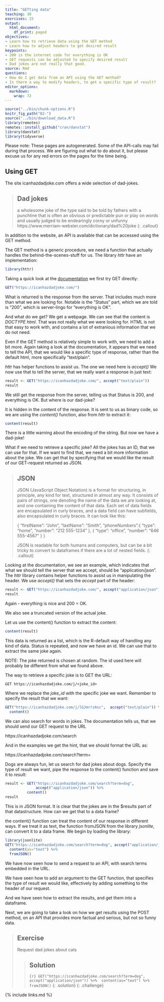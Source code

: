 ```yaml
---
title: "GETting data"
teaching: 30
exercises: 15
output: 
  html_document:
    df_print: paged
objectives:
- Learn how to retrieve data using the GET method
- Learn how to adjust headers to get desired result
keypoints: 
- 200 is the internet code for everything is OK
- GET requests can be adjusted to specify desired result
- Dad jokes are not really that good.
source: Rmd
questions:
- How do I get data from an API using the GET method?
- Is there a way to modify headers, to get a specific type of result?
editor_options: 
  markdown: 
    wrap: 72
---
```


```r
source("../bin/chunk-options.R")
knitr_fig_path("02-")
source("../bin/download_data.R")
library(remotes)
remotes::install_github("cran/danstat")
library(danstat)
library(tidyverse)
```

Please note: These pages are autogenerated. Some of the API-calls may
fail during that process. We are figuring out what to do about it, but
please excuse us for any red errors on the pages for the time being.

## Using GET

The site icanhazdadjoke.com offers a wide selection of dad-jokes.


> ## Dad jokes
> a wholesome joke of the type said to be told by fathers with a punchline that is often an obvious or predictable pun or play on words and usually judged to be endearingly corny or unfunny
> https://www.merriam-webster.com/dictionary/dad%20joke
{: .callout}


In addition to the website, an API is available that can be accessed using the  GET method.

The GET method is a generic procedure, we need a function that actually handles the behind-the-scenes-stuff for us.
The library *httr* have an implementation:
```r
library(httr)
```

Taking a quick look at the [documentation](https://icanhazdadjoke.com/api) we first try GET directly:
```r
GET("https://icanhazdadjoke.com/")
```

What is returned is the response from the server. That includes much more than
what we are looking for. Notable is the "Status" part, which we are told is 
"200", which is server-lingo for "everything is OK".

And what do we get? We get a webpage. We can see that the content is 
*DOCTYPE html*. That was not really what we were looking for. HTML is not
 that easy to work with, and contains a lot of extranious information
that we do not  need.

Even if the GET method is relatively simple to work with, we need to add a 
bit more. Again taking a look at the documentation, it appears that we 
need to tell the API, that we would like a specific type of response, rather
than the default html, more specifically "text/plain". 

*httr* has helper functions to assist us. The one we need here is *accept()*
We now use that to tell the server, that we really want a response in just
text:
```r
result <- GET("https://icanhazdadjoke.com/", accept("text/plain")) 
result
```
We still get the response from the server, telling us that Status is 200, and
everything is OK. But where is our dad-joke?

It is hidden in the content of the response. It is sent to us as binary code,
so we are using the *content()* function, also from *httr* to extract it:

```r
content(result)
```

There is a little warning about the encoding of the string. But now we have a dad-joke!

What if we need to retrieve a specific joke? All the jokes has an ID, that 
we can use for that. If we want to find that, we need a bit more information about the joke. We can get that by specifying that we would like the result of our
GET-request returned as JSON. 


> ## JSON
>JSON (JavaScript Object Notation) is a format for structuring, 
>in principle, any kind for text, structured in almost any way.
>It consists of pairs of strings, one denoting the name of the data we
>are looking at, and one containing the content of that data. Each set of 
>data fields are encapsulated in curly braces, and a data field can have 
>subfields, also encapsulated in curly braces. It can look like this:
>
>{
>"firstName": "John",
>"lastName": "Smith",
>"phoneNumbers":{
>  "type": "home",
>  "number": "212 555-1234"
>    },
>    {
>      "type": "office",
>      "number": "646 555-4567"
>    }
>}
>
> JSON is readable for both humans and computers, but can be a bit 
> tricky to convert to dataframes if there are a lot of nested fields.
{: .callout}




Looking at the documentation, we see an example, which indicates that what 
we should tell the server that we accept, should be "application/json".
The *httr* library contains helper functions to assist us in manipulating the 
header. We use *accept()* that sets the *accept* part of the header:
```r
result <- GET("https://icanhazdadjoke.com/", accept("application/json")) 
result
```

Again - everything is nice and 200 = OK.

We also see a truncated version of the actual joke.

Let us use the content() function to extract the content:

```r
content(result)
```
This data is returned as a list, which is the R-default way of 
handling any kind of data.
Status is repeated, and now we have an id. We can use that to extract the 
same joke again.

NOTE: The joke returned is chosen at random. The id used here will probably 
be different from what we found above.

The way to retrieve a specific joke is to GET the URL:

`GET https://icanhazdadjoke.com/j/<joke_id>`

Where we replace the *joke_id* with the specific joke we want. Remember to
specify the result that we want:

```r
GET("https://icanhazdadjoke.com/j/lGJmrrzAsc",  accept("text/plain")) %>% 
  content()
```

We can also search for words in jokes. The documentation tells us, that we 
should send our GET request to the URL 

https://icanhazdadjoke.com/search

And in the examples we get the hint, that we should format the URL as:

https://icanhazdadjoke.com/search?term=<TERM>

Dogs are always fun, let us search for dad jokes about dogs. Specify the
type of result we want, pipe the response to the content() function and save 
it to *result*:

```r
result <- GET("https://icanhazdadjoke.com/search?term=dog",
              accept("application/json")) %>% 
          content()
result
```

This is in JSON format. It is clear that the jokes are in the $results part of that
datastructure. How can we get that to a data frame?

the content() function can treat the content of our response in different ways.
If we treat it as text, the function fromJSON from the library *jsonlite*, can 
convert it to a data frame. We begin by loading the library:
```r
library(jsonlite)
GET("https://icanhazdadjoke.com/search?term=dog", accept("application/json")) %>% 
  content(as="text") %>% 
  fromJSON()
```

We have now seen how to send a request to an API, with search terms 
embedded in the URL.

We have seen how to add an argument to the GET function, that specifies the
type of result we would like, effectively by adding something to the header
of our request.

And we have seen how to extract the results, and get them into a dataframe.

Next, we are going to take a look on how we get results using the POST method,
on an API that provides more factual and serious, but not so funny data.


> ## Exercise
>
> Request dad jokes about cats
>
> > ## Solution
> >
> > ```{r}
> > GET("https://icanhazdadjoke.com/search?term=dog", accept("application/json")) %>% 
> > content(as="text") %>% 
> > fromJSON()
> > ```
> {: .solution}
{: .challenge}



{% include links.md %}